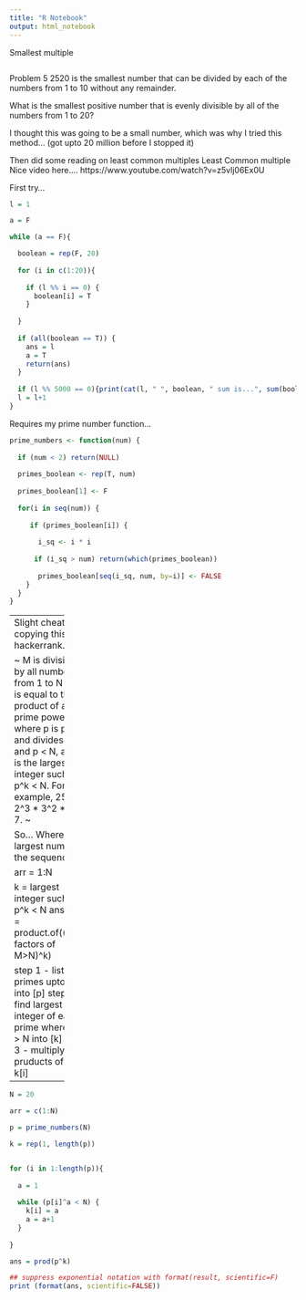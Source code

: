 ```yaml
---
title: "R Notebook"
output: html_notebook
---
```

Smallest multiple
```r

```
  
Problem 5
2520 is the smallest number that can be divided by each of the numbers from 1 to 10 without any remainder.

What is the smallest positive number that is evenly divisible by all of the numbers from 1 to 20?

I thought this was going to be a small number, which was why I tried this method... (got upto 20 million before I stopped it)

Then did some reading on least common multiples
Least Common multiple
Nice video here.... https://www.youtube.com/watch?v=z5vlj06Ex0U

First try...

```r

l = 1

a = F

while (a == F){

  boolean = rep(F, 20)
  
  for (i in c(1:20)){
  
    if (l %% i == 0) {
      boolean[i] = T
    }  
    
  }
  
  if (all(boolean == T)) {
    ans = l
    a = T
    return(ans)
  }
  
  if (l %% 5000 == 0){print(cat(l, " ", boolean, " sum is...", sum(boolean)))}
  l = l+1
}

```



Requires my prime number function...
```r

prime_numbers <- function(num) {
  
  if (num < 2) return(NULL)
  
  primes_boolean <- rep(T, num)
  
  primes_boolean[1] <- F
  
  for(i in seq(num)) {
   
     if (primes_boolean[i]) {
      
       i_sq <- i * i
       
      if (i_sq > num) return(which(primes_boolean))
      
       primes_boolean[seq(i_sq, num, by=i)] <- FALSE
    }
  }
}
```



-------------
Slight cheat by copying this from hackerrank.com:

~
M is divisible by all numbers from 1 to N iff M is equal to the product of all prime powers p^k where p is prime and divides M, and p < N, and k is the largest integer such that p^k < N. For example, 2520 = 2^3 * 3^2 * 5 * 7.
~

So...
Where N = largest number in the sequence 1:N

arr = 1:N

k = largest integer such that p^k < N
ans = M = product.of((prime factors of M>N)^k)

step 1 - list all primes upto N into [p]
step 2 - find largest integer of each prime where p^k > N into [k]
step 3 - multiply the pruducts of p[i] * k[i]
-------------
```r

N = 20

arr = c(1:N)

p = prime_numbers(N)

k = rep(1, length(p))


for (i in 1:length(p)){
  
  a = 1
  
  while (p[i]^a < N) {
    k[i] = a
    a = a+1
  }
  
}

ans = prod(p^k)

## suppress exponential notation with format(result, scientific=F)
print (format(ans, scientific=FALSE))

```


